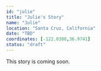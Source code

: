 ```yaml
---
id: "julie"
title: "Julie's Story"
name: "Julie"
location: "Santa Cruz, California"
date: "TBD"
coordinates: [-122.0308,36.9741]
status: "draft"
---
```





<!-- TODO: Add hero image path (relative or /static/img/...) -->

This story is coming soon.

<!-- UPGRADED_IMAGE_FORMAT -->
